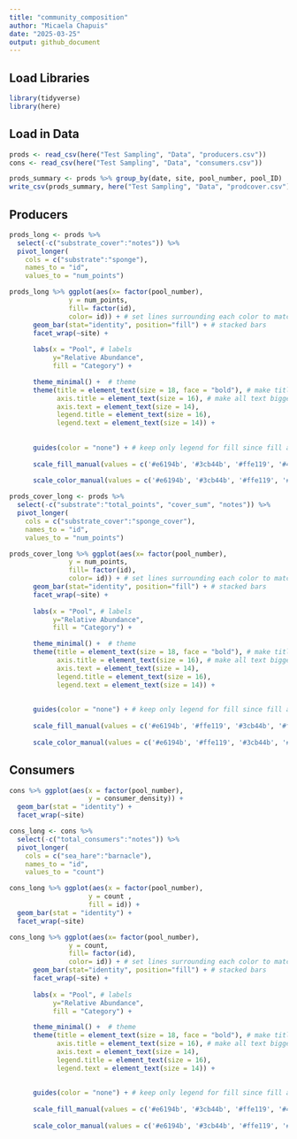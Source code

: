 ```yaml
---
title: "community_composition"
author: "Micaela Chapuis"
date: "2025-03-25"
output: github_document
---
```


## Load Libraries
```r
library(tidyverse)
library(here)
```

## Load in Data
```r
prods <- read_csv(here("Test Sampling", "Data", "producers.csv"))
cons <- read_csv(here("Test Sampling", "Data", "consumers.csv"))
```

```r
prods_summary <- prods %>% group_by(date, site, pool_number, pool_ID)  %>% summarise(prods_pcover = sum(turf_cyano_cover, macro_cover, CCA_cover))
write_csv(prods_summary, here("Test Sampling", "Data", "prodcover.csv"))
```



## Producers
```r
prods_long <- prods %>%
  select(-c("substrate_cover":"notes")) %>%
  pivot_longer(
    cols = c("substrate":"sponge"),
    names_to = "id",
    values_to = "num_points")
```


```r
prods_long %>% ggplot(aes(x= factor(pool_number),
               y = num_points, 
               fill= factor(id), 
               color= id)) + # set lines surrounding each color to match the fill colors 
      geom_bar(stat="identity", position="fill") + # stacked bars
      facet_wrap(~site) + 
  
      labs(x = "Pool", # labels
           y="Relative Abundance",
           fill = "Category") +

      theme_minimal() +  # theme
      theme(title = element_text(size = 18, face = "bold"), # make title bigger and bold
            axis.title = element_text(size = 16), # make all text bigger
            axis.text = element_text(size = 14),
            legend.title = element_text(size = 16),
            legend.text = element_text(size = 14)) +
    
      
      guides(color = "none") + # keep only legend for fill since fill and color are the same
      
      scale_fill_manual(values = c('#e6194b', '#3cb44b', '#ffe119', '#4363d8', '#f58231', '#000075', '#46f0f0', '#f032e6', '#fabebe', '#008080', '#e6beff', '#800000', '#aaffc3', '#808000', "lightblue")) +
      
      scale_color_manual(values = c('#e6194b', '#3cb44b', '#ffe119', '#4363d8', '#f58231', '#000075', '#46f0f0', '#f032e6', '#fabebe', '#008080', '#e6beff', '#800000', '#aaffc3', '#808000', "lightblue"))
```

```r
prods_cover_long <- prods %>%
  select(-c("substrate":"total_points", "cover_sum", "notes")) %>%
  pivot_longer(
    cols = c("substrate_cover":"sponge_cover"),
    names_to = "id",
    values_to = "num_points")
```


```r
prods_cover_long %>% ggplot(aes(x= factor(pool_number),
               y = num_points, 
               fill= factor(id), 
               color= id)) + # set lines surrounding each color to match the fill colors
      geom_bar(stat="identity", position="fill") + # stacked bars
      facet_wrap(~site) +
  
      labs(x = "Pool", # labels
           y="Relative Abundance",
           fill = "Category") +

      theme_minimal() +  # theme
      theme(title = element_text(size = 18, face = "bold"), # make title bigger and bold
            axis.title = element_text(size = 16), # make all text bigger
            axis.text = element_text(size = 14),
            legend.title = element_text(size = 16),
            legend.text = element_text(size = 14)) +
    
      
      guides(color = "none") + # keep only legend for fill since fill and color are the same
      
      scale_fill_manual(values = c('#e6194b', '#ffe119', '#3cb44b', '#fabebe', '#f58231')) +
      
      scale_color_manual(values = c('#e6194b', '#ffe119', '#3cb44b', '#fabebe', '#f58231'))
```


## Consumers
```r
cons %>% ggplot(aes(x = factor(pool_number),
                    y = consumer_density)) +
  geom_bar(stat = "identity") +
  facet_wrap(~site) 
```



```r
cons_long <- cons %>%
  select(-c("total_consumers":"notes")) %>%
  pivot_longer(
    cols = c("sea_hare":"barnacle"),
    names_to = "id",
    values_to = "count")
```

```r
cons_long %>% ggplot(aes(x = factor(pool_number),
                    y = count , 
                    fill = id)) + 
  geom_bar(stat = "identity") +
  facet_wrap(~site)
```

```r
cons_long %>% ggplot(aes(x= factor(pool_number),
               y = count, 
               fill= factor(id), 
               color= id)) + # set lines surrounding each color to match the fill colors
      geom_bar(stat="identity", position="fill") + # stacked bars
      facet_wrap(~site) +
   
      labs(x = "Pool", # labels
           y="Relative Abundance",
           fill = "Category") +

      theme_minimal() +  # theme
      theme(title = element_text(size = 18, face = "bold"), # make title bigger and bold
            axis.title = element_text(size = 16), # make all text bigger
            axis.text = element_text(size = 14),
            legend.title = element_text(size = 16),
            legend.text = element_text(size = 14)) +
    
      
      guides(color = "none") + # keep only legend for fill since fill and color are the same
      
      scale_fill_manual(values = c('#e6194b', '#3cb44b', '#ffe119', '#4363d8', '#f58231', '#000075', '#46f0f0', '#f032e6', '#aaffc3')) +
      
      scale_color_manual(values = c('#e6194b', '#3cb44b', '#ffe119', '#4363d8', '#f58231', '#000075', '#46f0f0', '#f032e6', '#aaffc3'))
```

